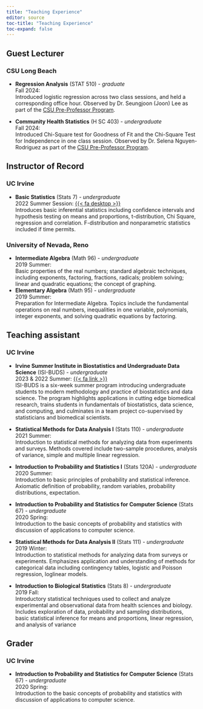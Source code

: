 ```yaml
---
title: "Teaching Experience"
editor: source
toc-title: "Teaching Experience"
toc-expand: false
---
```


## Guest Lecturer

### CSU Long Beach

- **Regression Analysis** (STAT 510) - *graduate* \
  Fall 2024:\
  Introduced logistic regression across two class sessions, and held a corresponding office hour. Observed by Dr. Seungjoon (Joon) Lee as part of the [CSU Pre-Professor Program](https://grad.uci.edu/professional-development/graduate-and-postdoctoral-scholar-resource-center/csu-long-beach-pre-professor-program/).
  
- **Community Health Statistics** (H SC 403) - *undergraduate*\
  Fall 2024:\
  Introduced Chi-Square test for Goodness of Fit and the Chi-Square Test for Independence in one class session. Observed by Dr. Selena Nguyen-Rodriguez as part of the [CSU Pre-Professor Program](https://grad.uci.edu/professional-development/graduate-and-postdoctoral-scholar-resource-center/csu-long-beach-pre-professor-program/).

## Instructor of Record

### UC Irvine

-   **Basic Statistics** (Stats 7) - *undergraduate*\
    2022 Summer Session: [{{< fa desktop >}}](https://catalinamedina.github.io/uci-stats7-su22-website/)\
    Introduces basic inferential statistics including confidence intervals and hypothesis testing on means and proportions, t-distribution, Chi Square, regression and correlation. F-distribution and nonparametric statistics included if time permits.

### University of Nevada, Reno

-   **Intermediate Algebra** (Math 96) - *undergraduate*\
    2019 Summer:\
    Basic properties of the real numbers; standard algebraic techniques, including exponents, factoring, fractions, radicals; problem solving; linear and quadratic equations; the concept of graphing.
-   **Elementary Algebra** (Math 95) - *undergraduate*\
    2019 Summer:\
    Preparation for Intermediate Algebra. Topics include the fundamental operations on real numbers, inequalities in one variable, polynomials, integer exponents, and solving quadratic equations by factoring.

## Teaching assistant

### UC Irvine

-   **Irvine Summer Institute in Biostatistics and Undergraduate Data Science** (ISI-BUDS) - *undergraduate*\
    2023 & 2022 Summer: [{{< fa link >}}](https://www.stat.uci.edu/isi-buds/)\
    ISI-BUDS is a six-week summer program introducing undergraduate students to modern methodology and practice of biostatistics and data science.
    The program highlights applications in cutting edge biomedical research, trains students in fundamentals of biostatistics, data science, and computing, and culminates in a team project co-supervised by statisticians and biomedical scientists.

-   **Statistical Methods for Data Analysis I** (Stats 110) - *undergraduate*\
    2021 Summer:\
    Introduction to statistical methods for analyzing data from experiments and surveys.
    Methods covered include two-sample procedures, analysis of variance, simple and multiple linear regression.\

-   **Introduction to Probability and Statistics I** (Stats 120A) - *undergraduate*\
    2020 Summer:\
    Introduction to basic principles of probability and statistical inference.
    Axiomatic definition of probability, random variables, probability distributions, expectation.\

-   **Introduction to Probability and Statistics for Computer Science** (Stats 67) - *undergraduate*\
    2020 Spring:\
    Introduction to the basic concepts of probability and statistics with discussion of applications to computer science.\

-   **Statistical Methods for Data Analysis II** (Stats 111) - *undergraduate*\
    2019 Winter:\
    Introduction to statistical methods for analyzing data from surveys or experiments.
    Emphasizes application and understanding of methods for categorical data including contingency tables, logistic and Poisson regression, loglinear models.\

-   **Introduction to Biological Statistics** (Stats 8) - *undergraduate*\
    2019 Fall:\
    Introductory statistical techniques used to collect and analyze experimental and observational data from health sciences and biology.
    Includes exploration of data, probability and sampling distributions, basic statistical inference for means and proportions, linear regression, and analysis of variance

## Grader

### UC Irvine

-   **Introduction to Probability and Statistics for Computer Science** (Stats 67) - *undergraduate*\
    2020 Spring:\
    Introduction to the basic concepts of probability and statistics with discussion of applications to computer science.
